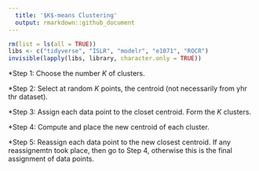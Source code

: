 ```yaml
---
  title: '$K$-means Clustering'
  output: rmarkdown::github_document
---
```


  ```r
rm(list = ls(all = TRUE))
libs <- c("tidyverse", "ISLR", "modelr", "e1071", "ROCR")
invisible(lapply(libs, library, character.only = TRUE))
```

*Step 1: Choose the number $K$ of clusters.

*Step 2: Select at random $K$ points, the centroid (not necessarily from yhr thr dataset).

*Step 3: Assign each data point to the closet centroid. Form the $K$ clusters.

*Step 4: Compute and place the new centroid of each cluster.

*Step 5: Reassign each data point to the new closest centroid. If any reassignemtn took place, then go to Step 4, otherwise this is the final assignment of data points.

